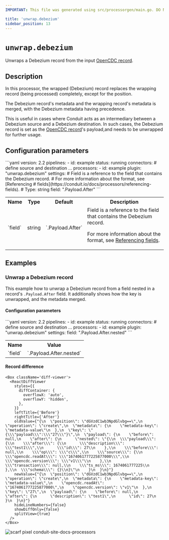 ```yaml
---
IMPORTANT: This file was generated using src/processorgen/main.go. DO NOT EDIT.

title: 'unwrap.debezium'
sidebar_position: 13
---
```



# `unwrap.debezium`

Unwraps a Debezium record from the input [OpenCDC record](https://conduit.io/docs/features/opencdc-record).

## Description

In this processor, the wrapped (Debezium) record replaces the wrapping record (being processed) 
completely, except for the position.

The Debezium record's metadata and the wrapping record's metadata is merged, with the Debezium metadata having precedence.

This is useful in cases where Conduit acts as an intermediary between a Debezium source and a Debezium destination. 
In such cases, the Debezium record is set as the [OpenCDC record](https://conduit.io/docs/features/opencdc-record)'s payload,and needs to be unwrapped for further usage.

## Configuration parameters

<Tabs groupId="config-params">
  <TabItem value="yaml" label="YAML">
```yaml
version: 2.2
pipelines:
  - id: example
    status: running
    connectors:
      # define source and destination ...
    processors:
      - id: example
        plugin: "unwrap.debezium"
        settings:
          # Field is a reference to the field that contains the Debezium record.
          # For more information about the format, see [Referencing
          # fields](https://conduit.io/docs/processors/referencing-fields).
          # Type: string
          field: ".Payload.After"
```
  </TabItem>
  <TabItem value="table" label="Table">
  <table class="no-margin-table">
      <tr>
        <th>Name</th>
        <th>Type</th>
        <th>Default</th>
        <th>Description</th>
      </tr>
      <tr>
        <td>`field`</td>
        <td>string</td>
        <td>`.Payload.After`</td>
        <td>
  Field is a reference to the field that contains the Debezium record.

For more information about the format, see [Referencing fields](https://conduit.io/docs/processors/referencing-fields).
        </td>
      </tr>
    </table>
  </TabItem>
</Tabs>

## Examples

### Unwrap a Debezium record

This example how to unwrap a Debezium record from a field nested in a record's
`.Payload.After` field. It additionally shows how the key is unwrapped, and the metadata merged.

#### Configuration parameters

<Tabs groupId="config-params">
  <TabItem value="yaml" label="YAML">
```yaml
version: 2.2
pipelines:
  - id: example
    status: running
    connectors:
      # define source and destination ...
    processors:
      - id: example
        plugin: "unwrap.debezium"
        settings:
          field: ".Payload.After.nested"
```
  </TabItem>
  <TabItem value="table" label="Table">
  <table class="no-margin-table">
      <tr>
        <th>Name</th>
        <th>Value</th>
      </tr>
      <tr>
        <td>`field`</td>
        <td>`.Payload.After.nested`</td>
      </tr>
    </table>
  </TabItem>
</Tabs>

#### Record difference

```mdx-code-block
<Box className='diff-viewer'>
  <ReactDiffViewer
    styles={{
      diffContainer: {
        overflowX: 'auto',
        overflowY: 'hidden',
      },
    }}
    leftTitle={'Before'}
    rightTitle={'After'}
    oldValue={"{\n  \"position\": \"dGVzdC1wb3NpdGlvbg==\",\n  \"operation\": \"create\",\n  \"metadata\": {\n    \"metadata-key\": \"metadata-value\"\n  },\n  \"key\": \"{\\\"payload\\\":\\\"27\\\"}\",\n  \"payload\": {\n    \"before\": null,\n    \"after\": {\n      \"nested\": \"{\\n  \\\"payload\\\": {\\n    \\\"after\\\": {\\n      \\\"description\\\": \\\"test1\\\",\\n      \\\"id\\\": 27\\n    },\\n    \\\"before\\\": null,\\n    \\\"op\\\": \\\"c\\\",\\n    \\\"source\\\": {\\n      \\\"opencdc.readAt\\\": \\\"1674061777225877000\\\",\\n      \\\"opencdc.version\\\": \\\"v1\\\"\\n    },\\n    \\\"transaction\\\": null,\\n    \\\"ts_ms\\\": 1674061777225\\n  },\\n  \\\"schema\\\": {}\\n}\"\n    }\n  }\n}"}
    newValue={"{\n  \"position\": \"dGVzdC1wb3NpdGlvbg==\",\n  \"operation\": \"create\",\n  \"metadata\": {\n    \"metadata-key\": \"metadata-value\",\n    \"opencdc.readAt\": \"1674061777225877000\",\n    \"opencdc.version\": \"v1\"\n  },\n  \"key\": \"27\",\n  \"payload\": {\n    \"before\": null,\n    \"after\": {\n      \"description\": \"test1\",\n      \"id\": 27\n    }\n  }\n}"}
    hideLineNumbers={false}
    showDiffOnly={false}
    splitView={true}
  />
</Box>
```



![scarf pixel conduit-site-docs-processors](https://static.scarf.sh/a.png?x-pxid=33ce4d9e-1948-4cab-846a-7e6cd33b8cae)